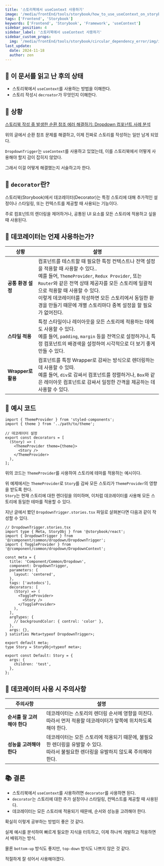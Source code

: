 ```yaml
---
title: '스토리북에서 useContext 사용하기'
image: '/media/frontEnd/tools/storybook/how_to_use_useContext_on_storybook/img/index.webp'
tags: ['Frontend', 'Storybook']
keywords: ['Frontend', 'Storybook', 'Framework', 'useContext']
sidebar_position: 4
sidebar_label: '스토리북에서 useContext 사용하기'
sidebar_custom_props:
  img: '/media/frontEnd/tools/storybook/circular_dependency_error/img/index.webp'
last_update:
  date: 2024-11-18
  author: zen
---
```


## 🎯 이 문서를 읽고 난 후의 상태

- 스토리북에서 `useContext`를 사용하는 방법을 이해한다.
- 스토리 작성시 `decroator`가 무엇인지 이해한다.

## 🤔 상황

[스토리북 작성 중 발생한 순환 참조 에러 해결하기: Dropdown 컴포넌트 사례 분석](/frontEnd/tools/storybook/circular_dependency_error/)

위의 글에서 순환 참조 문제를 해결하고, 이제 진짜로 스토리를 작성하는 일만 남게 되었다.<br/>

`DropdownTrigger`는 `useContext`를 사용하고 있었는데, 이를 스토리북에서 어떻게 사용해야 할지 감이 잡히지 않았다.<br/>

그래서 이걸 어떻게 해결했는지 서술하고자 한다.<br/>

## 🤔 `decorator`란?

스토리북(Storybook)에서 데코레이터(Decorator)는 특정 스토리에 대해 추가적인 설정이나 스타일링, 또는 컨텍스트를 제공할 때 사용되는 기능이다.<br/>

주로 컴포넌트의 렌더링을 제어하거나, 공통된 UI 요소를 모든 스토리에 적용하고 싶을 때 사용된다. <br/>

## 🤔 데코레이터는 언제 사용하는가?

| 상황 | 설명 |
|---|---|
|**공통 환경 설정**|컴포넌트를 테스트할 때 필요한 특정 컨텍스트나 전역 설정을 적용할 때 사용할 수 있다..<br/>예를 들어, `ThemeProvider`, `Redux Provider`, 또는 `Router`와 같은 전역 상태 제공자를 모든 스토리에 일괄적으로 적용할 때 사용할 수 있다.<br/>이렇게 데코레이터를 작성하면 모든 스토리에서 동일한 환경을 만들기 때문에 개별 스토리마다 중복 설정을 할 필요가 없어진다.|
|**스타일 적용**|특정 스타일이나 레이아웃을 모든 스토리에 적용하는 데에도 사용할 수 있다.<br/>예를 들어, `padding`, `margin` 등을 전역으로 설정하거나, 특정 컴포넌트의 배경색을 설정하여 시각적으로 더 보기 좋게 만들 수 있다.|
|**Wrapper로 활용**|컴포넌트를 특정 Wrapper로 감싸는 방식으로 렌더링하는 데 사용할 수 있따.<br/>예를 들어, `div`로 감싸서 컴포넌트를 정렬하거나, `Box`와 같은 레이아웃 컴포넌트로 감싸서 일정한 간격을 제공하는 데 사용할 수 있다.|

## 📝 예시 코드

```tsx title="ThemeProvider"
import { ThemeProvider } from 'styled-components';
import { theme } from '../path/to/theme';

// 데코레이터 설정
export const decorators = [
  (Story) => (
    <ThemeProvider theme={theme}>
      <Story />
    </ThemeProvider>
  ),
];
```

위의 코드는 `ThemeProvider`를 사용하여 스토리에 테마를 적용하는 예시이다.<br/>

위 예제에서는 `ThemeProvider`로 `Story`를 감싸 모든 스토리가 `ThemeProvider`의 영향을 받도록 한다.<br/>`Story`는 현재 스토리에 대한 렌더링을 의미하며, 이처럼 데코레이터를 사용해 모든 스토리에 동일한 테마를 적용할 수 있다.<br/>

지난 글에서 봤던 `DropdownTrigger.stories.tsx` 파일로 살펴본다면 다음과 같이 작성할 수 있다.<br/>

```tsx title="DropdownTrigger.stories.tsx"
// DropdownTrigger.stories.tsx
import type { Meta, StoryObj } from '@storybook/react';
import { DropdownTrigger } from '@/component/common/dropdown/DropdownTrigger';
import { ToggleProvider } from '@/component/common/dropdown/DropdownContext';

const meta = {
  title: 'Component/Common/Dropdown',
  component: DropdownTrigger,
  parameters: {
    layout: 'centered',
  },
  tags: ['autodocs'],
  decorators: [
    (Story) => (
      <ToggleProvider>
        <Story />
      </ToggleProvider>
    ),
  ],
  argTypes: {
    // backgroundColor: { control: 'color' },
  },
  args: {},
} satisfies Meta<typeof DropdownTrigger>;

export default meta;
type Story = StoryObj<typeof meta>;

export const Default: Story = {
  args: {
    children: 'test',
  },
};
```

## 🚧 데코레이터 사용 시 주의사항

| 주의사항 | 설명 |
|---|---|
|**순서를 잘 고려해야 한다**|데코레이터는 스토리의 렌더링 순서에 영향을 미친다.<br/>따라서 먼저 적용할 데코레이터가 앞쪽에 위치하도록 해야 한다.|
|**성능을 고려해야 한다**|데코레이터는 모든 스토리에 적용되기 때문에, 불필요한 렌더링을 유발할 수 있다.<br/>따라서 불필요한 렌더링을 유발하지 않도록 주의해야 한다.|

## 📚 결론

- 스토리북에서 `useContext`를 사용하려면 `decorator`를 사용하면 된다.
- `decorator`는 스토리에 대한 추가 설정이나 스타일링, 컨텍스트를 제공할 때 사용된다.
- 데코레이터는 모든 스토리에 적용되기 때문에, 순서와 성능을 고려해야 한다.

확실히 이렇게 공부하는 방법이 좋은 것 같다.<br/>

실제 예시를 분석하여 빠르게 필요한 지식을 터득하고, 이제 하나씩 개발하고 적용하면서 배워가는 방식.<br/>

물론 `bottom-up` 방식도 좋지만, `top-down` 방식도 나쁘지 않은 것 같다.<br/>

적절하게 잘 섞어서 사용해야겠다.<br/>